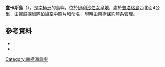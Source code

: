 '''盧卡斯島'''（{{lang-nn|Plogsteinen}}），是[[南極洲|南極洲]]的島嶼，位於[[伊利沙伯女皇地|伊利沙伯女皇地]]，處於[[普洛格島|普洛格島]]西北面4公里，由[[挪威|挪威]]探險隊拍攝空中照片和命名，現時由[[南極條約體系|南極條約體系]]管理。

==參考資料==
*{{cite gnis | type = antarid | id = 9104| name = Lucas Island | accessdate = 2013-07-08}}
*{{usgs-gazetteer|id=9104}}

{{Antarctica-geo-stub}}
[[Category:南極洲島嶼|Category:南極洲島嶼]]

{{coord|68|30|S|77|57|E|source:GNIS|display=title}}